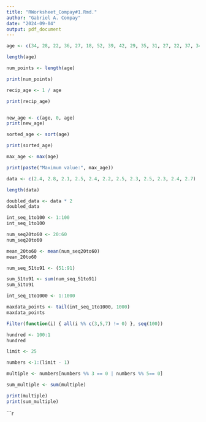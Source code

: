 ```yaml
---
title: "RWorksheet_Compay#1.Rmd."
author: "Gabriel A. Compay"
date: "2024-09-04"
output: pdf_document
---
```

```r
age <- c(34, 28, 22, 36, 27, 18, 52, 39, 42, 29, 35, 31, 27, 22, 37, 34, 19, 20, 57, 49, 50, 37, 46, 25, 17, 37, 42, 53, 41, 51, 35, 24, 33, 41)

length(age)

num_points <- length(age)

print(num_points)

recip_age <- 1 / age

print(recip_age)


new_age <- c(age, 0, age)
print(new_age)

sorted_age <- sort(age)

print(sorted_age)

max_age <- max(age)

print(paste("Maximum value:", max_age))
```
```r
data <- c(2.4, 2.8, 2.1, 2.5, 2.4, 2.2, 2.5, 2.3, 2.5, 2.3, 2.4, 2.7)

length(data)

doubled_data <- data * 2
doubled_data

int_seq_1to100 <- 1:100
int_seq_1to100

num_seq20to60 <- 20:60
num_seq20to60

mean_20to60 <- mean(num_seq20to60)
mean_20to60

num_seq_51to91 <- (51:91)

sum_51to91 <- sum(num_seq_51to91)
sum_51to91

int_seq_1to1000 <- 1:1000

maxdata_points <- tail(int_seq_1to1000, 1000)
maxdata_points
```
```r
Filter(function(i) { all(i %% c(3,5,7) != 0) }, seq(100))
```
```r
hundred <- 100:1
hundred
```
```r
limit <- 25

numbers <-1:(limit - 1)

multiple <- numbers[numbers %% 3 == 0 | numbers %% 5== 0]

sum_multiple <- sum(multiple)

print(multiple)
print(sum_multiple)
```
```r
